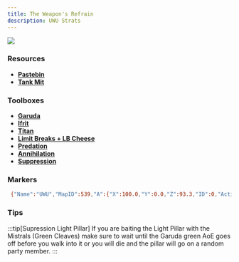 ```yaml
---
title: The Weapon's Refrain
description: UWU Strats
---
```


<img class="ulti-tooltip" src="/uwu.webp"/>

### Resources ###
- [**Pastebin**](https://pastebin.com/hTvkZG3x)
- [**Tank Mit**](https://docs.google.com/spreadsheets/d/13dpeUEBHFpLxX38gjC8oh1xEB4F7xBECI9BvycJEsfk/edit#gid=831820397)

### Toolboxes ###
- [**Garuda**](https://ff14.toolboxgaming.space/?id=584766219158561&preview=1)
- [**Ifrit**](https://ff14.toolboxgaming.space/?id=110045202472361&preview=1)
- [**Titan**](https://ff14.toolboxgaming.space/?id=210044492472361&preview=1)
- [**Limit Breaks + LB Cheese**](https://ff14.toolboxgaming.space/?id=430631425646261&preview=1)
- [**Predation**](https://ff14.toolboxgaming.space/?id=530635345646261&preview=1)
- [**Annihilation**](https://ff14.toolboxgaming.space/?id=930637786646261&preview=1)
- [**Suppression**](https://ff14.toolboxgaming.space/?id=784760520258561&preview=1)

### Markers ###
```bash frame="none"
 {"Name":"UWU","MapID":539,"A":{"X":100.0,"Y":0.0,"Z":93.3,"ID":0,"Active":true},"B":{"X":106.7,"Y":0.0,"Z":100.0,"ID":1,"Active":true},"C":{"X":100.0,"Y":0.0,"Z":106.7,"ID":2,"Active":true},"D":{"X":93.3,"Y":0.0,"Z":100.0,"ID":3,"Active":true},"One":{"X":107.3,"Y":0.0,"Z":107.3,"ID":4,"Active":true},"Two":{"X":100.0,"Y":0.0,"Z":81.0,"ID":5,"Active":true},"Three":{"X":100.0,"Y":0.0,"Z":100.0,"ID":6,"Active":true},"Four":{"X":87.0,"Y":0.0,"Z":87.0,"ID":7,"Active":true}} 
```

### Tips ###
<div class="light-pillar-tip">
:::tip[Supression Light Pillar]
If you are baiting the Light Pillar with the Mistrals (Green Cleaves) make sure to wait until the Garuda green AoE goes off before you walk into it or you will die and the pillar will go on a random party member.
:::
</div>
